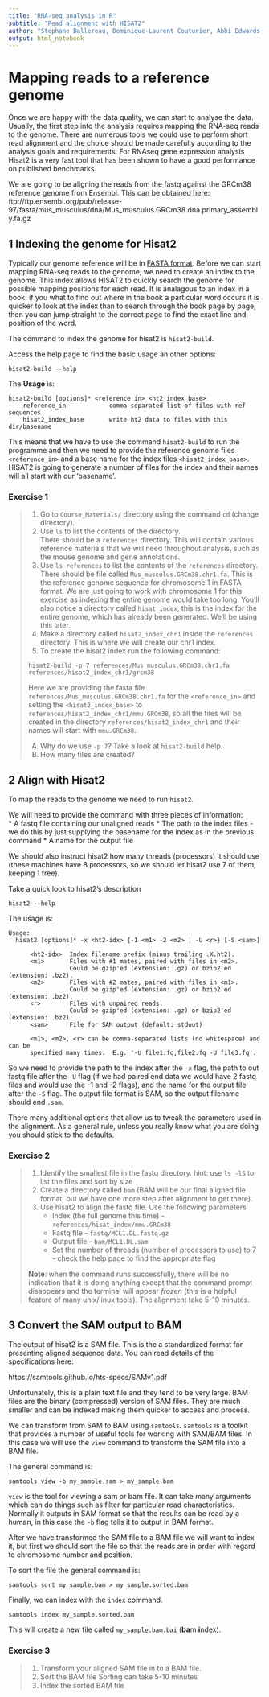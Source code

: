 ```yaml
---
title: "RNA-seq analysis in R"
subtitle: "Read alignment with HISAT2"
author: "Stephane Ballereau, Dominique-Laurent Couturier, Abbi Edwards, Guillermo Parada Gonzalez, Ashley Sawle"
output: html_notebook
---
```


# Mapping reads to a reference genome

Once we are happy with the data quality, we can start to analyse the data.
Usually, the first step into the analysis requires mapping the RNA-seq reads to
the genome. There are numerous tools we could use to perform short read
alignment and the choice should be made carefully according to the analysis
goals and requirements. For RNAseq gene expression analysis Hisat2 is a very
fast tool that has been shown to have a good performance on published
benchmarks. 

We are going to be aligning the reads from the fastq against the GRCm38 
reference genome from Ensembl. This can be obtained here:
ftp://ftp.ensembl.org/pub/release-97/fasta/mus_musculus/dna/Mus_musculus.GRCm38.dna.primary_assembly.fa.gz

## 1 Indexing the genome for Hisat2

Typically our genome reference will be in [FASTA
format](https://blast.ncbi.nlm.nih.gov/Blast.cgi?CMD=Web&PAGE_TYPE=BlastDocs&DOC_TYPE=BlastHelp).
Before we can start mapping RNA-seq reads to the genome, we need to create an
index to the genome. This index allows HISAT2 to quickly search the genome for
possible mapping positions for each read. It is analagous to an index in a
book: if you what to find out where in the book a particular word occurs it is
quicker to look at the index than to search through the book page by page, then
you can jump straight to the correct page to find the exact line and position
of the word.

The command to index the genome for hisat2 is `hisat2-build`. 

Access the help page to find the basic usage an other options:

`hisat2-build --help`

The **Usage** is:

```
hisat2-build [options]* <reference_in> <ht2_index_base>
    reference_in            comma-separated list of files with ref sequences
    hisat2_index_base       write ht2 data to files with this dir/basename
```

This means that we have to use the command `hisat2-build` to run the programme
and then we need to provide the reference genome files `<reference_in>` and
a base name for the index files `<hisat2_index_base>`. HISAT2 is going to
generate a number of files for the index and their names will all start with
our 'basename'.

### Exercise 1

> 1. Go to `Course_Materials/` directory using the command `cd` (change
>    directory).
> 2. Use `ls` to list the contents of the directory.  
>    There should be a `references` directory.  This will contain various
>    reference materials that we will need throughout analysis, such as the
>    mouse genome and gene annotations.
> 3. Use `ls references` to list the contents of the `references` directory.   
>    There should be file called `Mus_musculus.GRCm38.chr1.fa`. This is the
>    reference genome sequence for chromosome 1 in FASTA format. We are just
>    going to work with chromosome 1 for this exercise as indexing the entire
>    genome would take too long.
>    You'll also notice a directory called `hisat_index`, this is the index for
>    the entire genome, which has already been generated. We'll be using this
>    later.
> 4. Make a directory called `hisat2_index_chr1` inside the `references`
>    directory.  This is where we will create our chr1 index.
> 5. To create the hisat2 index run the following command: 
> 
> `hisat2-build -p 7 references/Mus_musculus.GRCm38.chr1.fa references/hisat2_index_chr1/grcm38`
>    
>    Here we are providing the fasta file
>    `references/Mus_musculus.GRCm38.chr1.fa` for the `<reference_in>` and
>    setting the `<hisat2_index_base>` to
>    `references/hisat2_index_chr1/mmu.GRCm38`, so all the files will be created in
>    the directory `references/hisat2_index_chr1` and their names will start
>    with `mmu.GRCm38`.
> 
> A) Why do we use `-p 7`? Take a look at `hisat2-build` help.
> B) How many files are created? 


## 2 Align with Hisat2

To map the reads to the genome we need to run `hisat2`. 

We will need to provide the command with three pieces of information:  
* A fastq file containing our unaligned reads
* The path to the index files - we do this by just supplying the basename for
  the index as in the previous command
* A name for the output file

We should also instruct hisat2 how many threads (processors) it should use (these
machines have 8 processors, so we should let hisat2 use 7 of them, keeping 1 free).

Take a quick look to hisat2's description

`hisat2 --help`

The usage is:
```
Usage:
  hisat2 [options]* -x <ht2-idx> {-1 <m1> -2 <m2> | -U <r>} [-S <sam>]

      <ht2-idx>  Index filename prefix (minus trailing .X.ht2).
      <m1>       Files with #1 mates, paired with files in <m2>.
                 Could be gzip'ed (extension: .gz) or bzip2'ed (extension: .bz2).
      <m2>       Files with #2 mates, paired with files in <m1>.
                 Could be gzip'ed (extension: .gz) or bzip2'ed (extension: .bz2).
      <r>        Files with unpaired reads.
                 Could be gzip'ed (extension: .gz) or bzip2'ed (extension: .bz2).
      <sam>      File for SAM output (default: stdout)

      <m1>, <m2>, <r> can be comma-separated lists (no whitespace) and can be
      specified many times.  E.g. '-U file1.fq,file2.fq -U file3.fq'.
```

So we need to provide the path to the index after the `-x` flag, the path to
out fastq file after the `-U` flag (if we had paired end data we would have 2
fastq files and would use the -1 and -2 flags), and the name for the output
file after the `-S` flag.  The output file format is SAM, so the output
filename should end `.sam`.

There many additional options that allow us to tweak the parameters used in the
alignment. As a general rule, unless you really know what you are doing you 
should stick to the defaults.

### Exercise 2 

> 1. Identify the smallest file in the fastq directory. hint: use `ls -lS` to
>    list the files and sort by size
> 2. Create a directory called `bam` (BAM will be our final aligned file
>    format, but we have one more step after alignment to get there).
> 3. Use hisat2 to align the fastq file. Use the following parameters
>       * Index (the full genome this time) - `references/hisat_index/mmu.GRCm38`
>       * Fastq file - `fastq/MCL1.DL.fastq.gz`
>       * Output file - `bam/MCL1.DL.sam`
>       * Set the number of threads (number of processors to use) to 7 - check
>         the help page to find the appropriate flag
> 
> **Note**: when the command runs successfully, there will be no indication
> that it is doing anything except that the command prompt disappears and the
> terminal will appear *frozen* (this is a helpful feature of many unix/linux
> tools). The alignment take 5-10 minutes.

## 3 Convert the SAM output to BAM 

The output of hisat2 is a SAM file. This is the a standardized format for presenting
aligned sequence data. You can read details of the specifications here:

https://samtools.github.io/hts-specs/SAMv1.pdf

Unfortunately, this is a plain text file and they tend to be very large. BAM
files are the binary (compressed) version of SAM files. They are much smaller
and can be indexed making them quicker to access and process.

We can transform from SAM to BAM using `samtools`. `samtools` is a toolkit that
provides a number of useful tools for working with SAM/BAM files. In this case
we will use the `view` command to transform the SAM file into a BAM file.

The general command is:

`samtools view -b my_sample.sam > my_sample.bam`

`view` is the tool for viewing a sam or bam file. It can take many arguments 
which can do things such as filter for particular read characteristics. 
Normally it outputs in SAM format so that the results can be read by a human,
in this case the `-b` flag tells it to output in BAM format.

After we have transformed the SAM file to a BAM file we will want to index it,
but first we should sort the file so that the reads are in order with regard
to chromosome number and position.

To sort the file the general command is:

`samtools sort my_sample.bam > my_sample.sorted.bam`

Finally, we can index with the `index` command.

`samtools index my_sample.sorted.bam`

This will create a new file called `my_sample.bam.bai` (**ba**m **i**ndex).

### Exercise 3

> 1. Transform your aligned SAM file in to a BAM file.
> 2. Sort the BAM file
> Sorting can take 5-10 minutes 
> 3. Index the sorted BAM file

